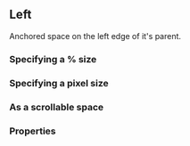 

<CommonHeader />

<Meta of={LeftStories} />

## Left

Anchored space on the left edge of it's parent.

### Specifying a % size

<Canvas>
  <Story of={LeftStories.Default} />
</Canvas>

### Specifying a pixel size

<Canvas>
  <Story of={LeftStories.DefaultPx} />
</Canvas>

### As a scrollable space

<Canvas>
  <Story of={LeftStories.Scrollable} />
</Canvas>

### Properties

<Story of={LeftStories.Properties} />

